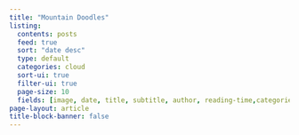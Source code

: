 ```yaml
---
title: "Mountain Doodles"
listing:
  contents: posts
  feed: true
  sort: "date desc"
  type: default
  categories: cloud 
  sort-ui: true
  filter-ui: true
  page-size: 10
  fields: [image, date, title, subtitle, author, reading-time,categories,description]
page-layout: article
title-block-banner: false
---
```

